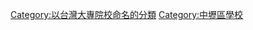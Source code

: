 {{commonscat|National Central University, Taiwan}}
{{catmore}}

[[Category:以台灣大專院校命名的分類|Category:以台灣大專院校命名的分類]]
[[Category:中壢區學校|Category:中壢區學校]]